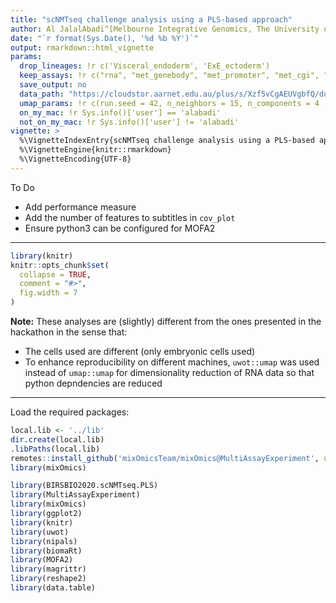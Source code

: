 ```yaml
---
title: "scNMTseq challenge analysis using a PLS-based approach"
author: Al JalalAbadi^[Melbourne Integrative Genomics, The University of Melbourne (al.jal.abadi@gmail.com)]
date: "`r format(Sys.Date(), '%d %b %Y')`"
output: rmarkdown::html_vignette
params:
  drop_lineages: !r c('Visceral_endoderm', 'ExE_ectoderm')
  keep_assays: !r c("rna", "met_genebody", "met_promoter", "met_cgi", "met_p300", "met_CTCF", "met_DHS")
  save_output: no
  data_path: "https://cloudstor.aarnet.edu.au/plus/s/Xzf5vCgAEUVgbfQ/download?path=%2Foutput&files=scnmtseq_gastrulation_mae_826-cells_orderedFeatures.rds"
  umap_params: !r c(run.seed = 42, n_neighbors = 15, n_components = 4 , min_dist = 0.7)
  on_my_mac: !r Sys.info()['user'] == 'alabadi'
  not_on_my_mac: !r Sys.info()['user'] != 'alabadi'
vignette: >
  %\VignetteIndexEntry{scNMTseq challenge analysis using a PLS-based approach}
  %\VignetteEngine{knitr::rmarkdown}
  %\VignetteEncoding{UTF-8}
---
```


To Do

* Add performance measure
* Add the number of features to subtitles in `cov_plot`
* Ensure python3 can be configured for MOFA2

--------

```r
library(knitr)
knitr::opts_chunk$set(
  collapse = TRUE,
  comment = "#>",
  fig.width = 7
)
```

**Note:** These analyses are (slightly) different from the ones presented in the hackathon in the sense that:

  - The cells used are different (only embryonic cells used)
  - To enhance reproducibility on different machines, `uwot::umap` was used instead of `umap::umap` for dimensionality reduction of RNA data so that python depndencies are reduced
  
--------

Load the required packages:

```r
local.lib <- '../lib'
dir.create(local.lib)
.libPaths(local.lib)
remotes::install_github('mixOmicsTeam/mixOmics@MultiAssayExperiment', upgrade = 'never')
library(mixOmics)
```

```r
library(BIRSBIO2020.scNMTseq.PLS)
library(MultiAssayExperiment)
library(mixOmics)
library(ggplot2)
library(knitr)
library(uwot)
library(nipals)
library(biomaRt)
library(MOFA2)
library(magrittr)
library(reshape2)
library(data.table)
```

<!-- ```{r, eval=params$save_output, include=params$save_output} -->
<!-- ## create directories to save the figures and output data: -->
<!-- if (!dir.exists('figures')) { -->
<!--   cat('creating "figures" folder ...\n') -->
<!--   dir.create('figures') -->
<!-- } -->

<!-- if (!dir.exists('savedata')) { -->
<!--    cat('creating "savedata" folder ...\n') -->
<!--   dir.create('savedata') -->
<!-- } -->
<!-- ``` -->

<!-- # Data -->

<!-- Details of the hackathon data and preprocessing steps: https://github.com/BIRSBiointegration/Hackathon/tree/master/scNMT-seq -->

<!-- Load the `MultiAssayExperiment` object: -->

<!-- ```{r, eval=params$on_my_mac, include=FALSE} -->
<!-- cat('loading data from Cloudstor ...\n') -->
<!-- gastru.mae <- readRDS('/Users/alabadi/Projects/analysis/R/multiOmics/scNMTseq/BIRSBIO_scNMTseq/output/scnmtseq_gastrulation_mae_826-cells_orderedFeatures-weights.rds') -->
<!-- ``` -->

<!-- ```{r, eval=params$not_on_my_mac} -->
<!-- cat(sprintf('loading data from %s ...\n', params$data_path)) -->
<!-- gastru.mae <- readRDS(url(params$data_path)) -->
<!-- ``` -->

<!-- An overview of the data object: -->

<!-- ```{r} -->
<!-- gastru.mae -->
<!-- ``` -->

<!-- ## filter extra-embryonic cells -->

<!-- ```{r} -->
<!-- cat(sprintf('Dropping cells from lineage(s) %s ... \n', paste(sQuote(params$drop_lineages), collapse = ', '))) -->
<!-- cat(sprintf('Retaining assays: %s ... \n', paste(sQuote(params$keep_assays), collapse = ', '))) -->
<!-- gastru.mae <- gastru.mae[, !(gastru.mae$lineage10x_2 %in% params$drop_lineages), params$keep_assays] -->
<!-- ``` -->

<!-- ```{r} -->
<!-- gastru.mae -->
<!-- ``` -->

<!-- Breakdown of the cells in each stage: -->

<!-- ```{r} -->
<!-- table(gastru.mae$stage) %>% as.data.frame() %>% set_colnames(c('stage', '# of cells')) %>% kable() -->
<!-- ## create a data.frame from cell meta data  -->
<!-- coldata <- data.frame(colData(gastru.mae)) -->
<!-- ``` -->

<!-- ## Feature detection -->

<!-- Create density plots of the feature detection rate across all cells for all modalities: -->

<!-- ```{r} -->
<!-- # get the methylation assays -->
<!-- met_assays <- grep(names(gastru.mae), pattern = '^met', value = TRUE) -->
<!-- # calculate the feature detection in a data.frame for methylation assays -->
<!-- coverages <- lapply(named_list(met_assays), function(assay_name) { -->
<!--   mat <- assay(gastru.mae, assay_name) -->
<!--   NAs <- rowSums(!is.na(mat))/dim(mat)[2]*100 -->
<!--   data.frame(pct_NAs=NAs) -->
<!-- }) -->
<!-- # create a long data.frame containing the assay name for plot -->
<!-- coverages <- rbindListWithNames(coverages) -->
<!-- coverages$dataset <- factor(coverages$dataset, levels = unique(coverages$dataset), ordered = TRUE) -->
<!-- ``` -->

<!-- ```{r, fig.width=8, fig.asp=0.4, fig.cap="density plots for methylation data show that shorter genomic regions tend to have less feture coverage. Dashed blue line indicates the average across all modalities."} -->
<!-- cov_plot <- ggplot(coverages, aes(x = pct_NAs)) + geom_density(fill = 'lightblue', show.legend = FALSE) +  -->
<!--   geom_vline(aes(xintercept=mean(pct_NAs)), -->
<!--              color="blue", linetype="dashed", size=0.5) + -->
<!--   labs(x = '% of cells detecting the feature') + facet_wrap(.~dataset, nrow = 2) +  -->
<!--   theme_bw() + theme(strip.text.x = element_text(size = 10, face = 'bold')) -->
<!-- cov_plot -->
<!-- ``` -->

<!-- ```{r, eval=params$save_output, include=params$save_output} -->
<!-- ggsave(cov_plot, filename = 'figures/covplots.pdf', width = 8, height = 4) -->
<!-- ``` -->

<!-- # RNA -->

<!-- ## UMAP -->

<!-- ```{r} -->
<!-- RNGversion('4.0.0') -->
<!-- set.seed(params$umap_params['run.seed']) -->
<!-- ## all params use defaults except for 'n_components' and 'min_dist' -->
<!-- cat(sprintf('running umap on RNA data with parameters: %s ...\n ',  -->
<!--             paste(names(params$umap_params[-1]), ':',  -->
<!--                   params$umap_params[-1], collapse = ', '))) -->
<!-- umap_rna_unsup <- uwot::umap( -->
<!--   t(assay(gastru.mae, 'rna')),  -->
<!--   n_neighbors = params$umap_params['n_neighbors'], -->
<!--   n_components = params$umap_params['n_components'], -->
<!--   metric = "euclidean", -->
<!--   n_epochs = NULL, -->
<!--   learning_rate = 1, -->
<!--   scale = FALSE, -->
<!--   init = "spectral", -->
<!--   init_sdev = NULL, -->
<!--   spread = 1, -->
<!--   min_dist = params$umap_params['min_dist'], -->
<!--   set_op_mix_ratio = 1, -->
<!--   local_connectivity = 1) -->
<!-- ``` -->

<!-- ```{r, eval=params$save_output, include=params$save_output} -->
<!-- saveRDS(umap_rna_unsup, file = sprintf('savedata/umap-result-ncomp-%s.rds', ncomp)) -->
<!-- ``` -->

<!-- Create a data.frame of embeddings: -->
<!-- ```{r} -->
<!-- df <- data.frame(umap_rna_unsup) -->
<!-- colnames(df) <- paste0('UMAP_', seq_along(df)) -->
<!-- df <- cbind(df, coldata) -->
<!-- ``` -->

<!-- Create colour palettes for stages and lineages: -->

<!-- ```{r} -->
<!-- col_pallete <-c("#440154FF", "#31688EFF", "#35B779FF", "#FDE725FF") -->
<!-- names(col_pallete) <- c("E4.5", "E5.5", "E6.5", "E7.5") -->
<!-- ``` -->


<!-- ```{r} -->
<!-- ## helper function to create both plots coloured by stage -->
<!-- plot_umap_by_stage <- function(df, dims = c(1,2)) { -->
<!--   axes <- paste0('UMAP_', dims) -->
<!--   ggplot(df, aes_string(axes[1], axes[2])) + geom_point(aes(col=stage)) +  -->
<!--     theme_classic()+ scale_color_manual(values = col_pallete) -->
<!-- } -->
<!-- ``` -->

<!-- First two components highlight the distinct transcriptional state of the early-stage cells compared to the late-stage cells: -->

<!-- ```{r, eval=FALSE, fig.asp=0.6} -->
<!-- ## dimensions 1 to 3 capture early- vs late-stage variation -->
<!-- plot_umap_by_stage(df = df, dims = c(1,2)) -->
<!-- plot_umap_by_stage(df = df, dims = c(2,3)) -->
<!-- ``` -->

<!-- The variation driven by different stages is more apparent in the following dimensions: -->

<!-- ```{r, fig.asp=0.6, fig.cap="UMAP plot shows distinct cell populations corresponding to early-stage, mid-stage, and late-stage cells as well as the within-stage variation which could correspond to different lineages."} -->
<!-- plot_umap_by_stage(df = df, dims = c(3,4)) -->
<!-- ``` -->

<!-- # Integration -->

<!-- Get all the gene names from all modalities: -->

<!-- ```{r} -->
<!-- all_features <- sapply(experiments(gastru.mae), rownames) %>% unlist() -->
<!-- all_genes <- grep(pattern = '^ENSMUSG', x = all_features, value = TRUE) -->
<!-- all_genes <- unique(all_genes) -->
<!-- length(all_genes) -->
<!-- ``` -->

<!-- Get the Ensembl gene name for these gene ids: -->

<!-- ```{r} -->
<!-- ensembl <- useMart("ensembl", dataset="mmusculus_gene_ensembl") -->
<!-- mouse_gene_ids  <- all_genes -->

<!-- symbols <- getBM(attributes=c('ensembl_gene_id', -->
<!--                           'external_gene_name'), -->
<!--              filters = "ensembl_gene_id", -->
<!--              values = all_genes, -->
<!--              mart = ensembl) -->
<!-- symbols <- data.frame(symbols, row.names = 1) -->
<!-- ``` -->

<!-- ```{r, eval=params$save_output, echo=FALSE} -->
<!-- save(symbols, file = 'savedata/all-gene-symbols.RData') -->
<!-- # load('savedata/all-gene-symbols.RData') -->
<!-- ``` -->

<!-- ```{r} -->
<!-- lapply(experiments(gastru.mae), dim) -->
<!-- ``` -->

<!-- ```{r, eval=FALSE} -->
<!-- mmspls <- multimodal_analysis_wrapper(mae = gastru.mae, study_assays = NULL, ncomp = 2, scale = FALSE, design = 'null', lineages = NULL, stages = NULL, DA = NULL, keepX = NULL, save = FALSE) -->
<!-- ``` -->

<!-- ```{r, eval=params$save_output, echo=FALSE} -->
<!-- saveRDS(mmspls, file = 'savedata/MultiModalSparsePLS-All.rds') -->
<!-- # mmspls <- readRDS('savedata/MultiModalSparsePLS-All.rds') -->
<!-- ``` -->

<!-- ```{r} -->
<!-- plotIndiv_wrapper <- function(pls_obj, col = 'stage', legend.title = 'Stage', comp = c(1,2), ...) { -->
<!--   plotIndiv(pls_obj, pch = 16, comp = comp,group = droplevels(factor(coldata[rownames(pls_obj$X[[1]]),][,col])), legend = TRUE, legend.title = legend.title, size.subtitle = 10, cex=0.8, ...) -->
<!-- } -->
<!-- ``` -->

<!-- ## score plots -->

<!-- Colored by stage: -->

<!-- ```{r} -->
<!-- plotIndiv_wrapper(pls_obj = mmspls,col = 'stage', legend.title = 'Stage', comp = c(1,2), subtitle = names(mmspls$X), col.per.group = col_pallete) -->
<!-- ``` -->

<!-- ```{r, eval=params$save_output, echo=FALSE} -->
<!-- ggsave(filename = 'figures/plotIndiv-MultiModalSparsePLS-stage.pdf', width = 8, height = 6) -->
<!-- ``` -->

